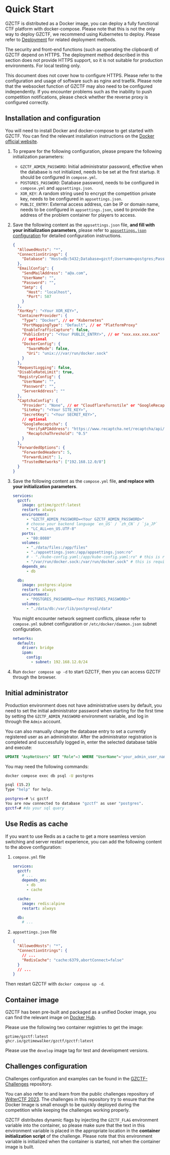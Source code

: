 
# Quick Start

GZCTF is distributed as a Docker image, you can deploy a fully functional CTF platform with docker-compose. Please note that this is not the only way to deploy GZCTF, we recommend using Kubernetes to deploy. Please refer to [Deployment](/deployment) for related deployment methods.

<Callout type="warning">

The security and front-end functions (such as operating the clipboard) of GZCTF depend on HTTPS. The deployment method described in this section does not provide HTTPS support, so it is not suitable for production environments. For local testing only.

This document does not cover how to configure HTTPS. Please refer to the configuration and usage of software such as nginx and traefik. Please note that the websocket function of GZCTF may also need to be configured independently. If you encounter problems such as the inability to push competition notifications, please check whether the reverse proxy is configured correctly.

</Callout>

## Installation and configuration

<Callout type="info">

You will need to install Docker and docker-compose to get started with GZCTF. You can find the relevant installation instructions on the [Docker official website](https://docs.docker.com/engine/install/).

</Callout>

1. To prepare for the following configuration, please prepare the following initialization parameters:

   - `GZCTF_ADMIN_PASSWORD`: Initial administrator password, effective when the database is not initialized, needs to be set at the first startup. It should be configured in `compose.yml`.
   - `POSTGRES_PASSWORD`: Database password, needs to be configured in `compose.yml` and `appsettings.json`.
   - `XOR_KEY`: A random string used to encrypt the competition private key, needs to be configured in `appsettings.json`.
   - `PUBLIC_ENTRY`: External access address, can be IP or domain name, needs to be configured in `appsettings.json`, used to provide the address of the problem container for players to access.

2. Save the following content as the `appsettings.json` file, **and fill with your initialization parameters**, please refer to [`appsettings.json` configuration](/config/appsettings) for detailed configuration instructions.

   ```json
   {
     "AllowedHosts": "*",
     "ConnectionStrings": {
       "Database": "Host=db:5432;Database=gzctf;Username=postgres;Password=<Your POSTGRES_PASSWORD>"
     },
     "EmailConfig": {
       "SendMailAddress": "a@a.com",
       "UserName": "",
       "Password": "",
       "Smtp": {
         "Host": "localhost",
         "Port": 587
       }
     },
     "XorKey": "<Your XOR_KEY>",
     "ContainerProvider": {
       "Type": "Docker", // or "Kubernetes"
       "PortMappingType": "Default", // or "PlatformProxy"
       "EnableTrafficCapture": false,
       "PublicEntry": "<Your PUBLIC_ENTRY>", // or "xxx.xxx.xxx.xxx"
       // optional
       "DockerConfig": {
         "SwarmMode": false,
         "Uri": "unix:///var/run/docker.sock"
       }
     },
     "RequestLogging": false,
     "DisableRateLimit": true,
     "RegistryConfig": {
       "UserName": "",
       "Password": "",
       "ServerAddress": ""
     },
     "CaptchaConfig": {
       "Provider": "None", // or "CloudflareTurnstile" or "GoogleRecaptcha"
       "SiteKey": "<Your SITE_KEY>",
       "SecretKey": "<Your SECRET_KEY>",
       // optional
       "GoogleRecaptcha": {
         "VerifyAPIAddress": "https://www.recaptcha.net/recaptcha/api/siteverify",
         "RecaptchaThreshold": "0.5"
       }
     },
     "ForwardedOptions": {
       "ForwardedHeaders": 5,
       "ForwardLimit": 1,
       "TrustedNetworks": ["192.168.12.0/8"]
     }
   }
   ```

3. Save the following content as the `compose.yml` file, **and replace with your initialization parameters**.

   ```yaml
   services:
     gzctf:
       image: gztime/gzctf:latest
       restart: always
       environment:
         - "GZCTF_ADMIN_PASSWORD=<Your GZCTF_ADMIN_PASSWORD>"
         # choose your backend language `en_US` / `zh_CN` / `ja_JP`
         - "LC_ALL=en_US.UTF-8"
       ports:
         - "80:8080"
       volumes:
         - "./data/files:/app/files"
         - "./appsettings.json:/app/appsettings.json:ro"
         # - "./kube-config.yaml:/app/kube-config.yaml:ro" # this is required for k8s deployment
         - "/var/run/docker.sock:/var/run/docker.sock" # this is required for docker deployment
       depends_on:
         - db

     db:
       image: postgres:alpine
       restart: always
       environment:
         - "POSTGRES_PASSWORD=<Your POSTGRES_PASSWORD>"
       volumes:
         - "./data/db:/var/lib/postgresql/data"
   ```

   <Callout type="info">

   You might encounter network segment conflicts, please refer to `compose.yml` subnet configuration or `/etc/docker/daemon.json` subnet configuration.

   ```yaml
   networks:
     default:
       driver: bridge
       ipam:
         config:
           - subnet: 192.168.12.0/24
   ```

   </Callout>

4. Run `docker compose up -d` to start GZCTF, then you can access GZCTF through the browser.

## Initial administrator

Production environment does not have administrative users by default, you need to set the initial administrator password when starting for the first time by setting the `GZCTF_ADMIN_PASSWORD` environment variable, and log in through the `Admin` account.

You can also manually change the database entry to set a currently registered user as an administrator. After the administrator registration is completed and successfully logged in, enter the selected database table and execute:

```sql
UPDATE "AspNetUsers" SET "Role"=3 WHERE "UserName"='your_admin_user_name';
```

You may need the following commands:

```bash
docker compose exec db psql -U postgres
```

```bash
psql (15.2)
Type "help" for help.

postgres=# \c gzctf
You are now connected to database "gzctf" as user "postgres".
gzctf=# #do your sql query
```

## Use Redis as cache

If you want to use Redis as a cache to get a more seamless version switching and server restart experience, you can add the following content to the above configuration:

1. `compose.yml` file

   ```yaml
   services:
     gzctf:
       # ...
       depends_on:
         - db
         - cache

     cache:
       image: redis:alpine
       restart: always

     db:
       # ...
   ```

2. `appsettings.json` file

   ```json
   {
     "AllowedHosts": "*",
     "ConnectionStrings": {
       // ...
       "RedisCache": "cache:6379,abortConnect=false"
     }
     // ...
   }
   ```

Then restart GZCTF with `docker compose up -d`.

## Container image

GZCTF has been pre-built and packaged as a unified Docker image, you can find the relevant image on [Docker Hub](https://hub.docker.com/r/gztime/gzctf).

Please use the following two container registries to get the image:

```
gztime/gzctf:latest
ghcr.io/gztimewalker/gzctf/gzctf:latest
```

Please use the `develop` image tag for test and development versions.

## Challenges configuration

Challenges configuration and examples can be found in the [GZCTF-Challenges](https://github.com/GZTimeWalker/GZCTF-Challenges) repository.

You can also refer to and learn from the public challenges repository of [W4terCTF 2023](https://github.com/W4terDr0p/W4terCTF-2023). The challenges in this repository try to ensure that the Docker Image is small enough to be quickly deployed during the competition while keeping the challenges working properly.

GZCTF distributes dynamic flags by injecting the `GZCTF_FLAG` environment variable into the container, so please make sure that the text in this environment variable is placed in the appropriate location in the **container initialization script** of the challenge. Please note that this environment variable is initialized when the container is started, not when the container image is built.
